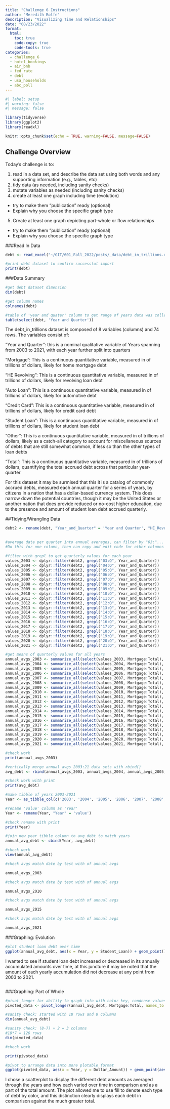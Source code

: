 ```yaml
---
title: "Challenge 6 Instructions"
author: "Meredith Rolfe"
description: "Visualizing Time and Relationships"
date: "08/23/2022"
format:
  html:
    toc: true
    code-copy: true
    code-tools: true
categories:
  - challenge_6
  - hotel_bookings
  - air_bnb
  - fed_rate
  - debt
  - usa_households
  - abc_poll
---
```


```r
#| label: setup
#| warning: false
#| message: false

library(tidyverse)
library(ggplot2)
library(readxl)

knitr::opts_chunk$set(echo = TRUE, warning=FALSE, message=FALSE)
```

## Challenge Overview

Today's challenge is to:

1)  read in a data set, and describe the data set using both words and any supporting information (e.g., tables, etc)
2)  tidy data (as needed, including sanity checks)
3)  mutate variables as needed (including sanity checks)
4)  create at least one graph including time (evolution)
   - try to make them "publication" ready (optional)
   - Explain why you choose the specific graph type
5)  Create at least one graph depicting part-whole or flow relationships
   - try to make them "publication" ready (optional)
   - Explain why you choose the specific graph type

  
###Read In Data

```r
debt <- read_excel("~/GIT/601_Fall_2022/posts/_data/debt_in_trillions.xlsx")

```

```r
#print debt dataset to confirm successful import
print(debt)
```

###Data Summary

```r
#get debt dataset dimension
dim(debt)
```

```r
#get column names
colnames(debt)
```

```r
#table of 'year and quater' column to get range of years data was collected
table(select(debt, 'Year and Quarter'))

```

The debt_in_trillions dataset is composed of 8 variables (columns) and 74 rows. The variables consist of:

"Year and Quarter": this is a nominal qualitative variable of Years spanning from 2003 to 2021, with each year further split into quarters

"Mortgage": This is a continuous quantitative variable, measured in of trillions of dollars, likely for home mortgage debt

"HE Revolving": This is a continuous quantitative variable, measured in of trillions of dollars, likely for revolving loan debt

"Auto Loan": This is a continuous quantitative variable, measured in of trillions of dollars, likely for automotive debt

"Credit Card": This is a continuous quantitative variable, measured in of trillions of dollars, likely for credit card debt

"Student Loan": This is a continuous quantitative variable, measured in of trillions of dollars, likely for student loan debt

"Other": This is a continuous quantitative variable, measured in of trillions of dollars, likely as a catch-all category to account for miscellaneous sources of debts that are still somewhat common, if less so than the other types of loan debts

"Total": This is a continuous quantitative variable, measured in of trillions of dollars, quantifying the total accrued debt across that particular year-quarter

For this dataset it may be surmised that this it is a catalog of commonly accrued debts, measured each annual quarter for a series of years, by citizens in a nation that has a dollar-based currency system. This does narrow down the potential countries, though it may be the United States or another nation that does provide reduced or no-cost higher education, due to the presence and amount of student loan debt accrued quarterly.

##Tidying/Wrangling Data

```r
debt2 <- rename(debt, "Year_and_Quarter" = 'Year and Quarter', "HE_Revolving" = 'HE Revolving', "Auto_Loan" = 'Auto Loan', "Credit_Card" = 'Credit Card', "Student_Loan" = 'Student Loan')
              
```

```r
#average data per quarter into annual averages, can filter by "03:"... to isolate quarterly values by year
#Do this for one column, then can copy and edit code for other columns
```

```r
#filter with grepl to get quarterly values for each year
values_2003 <- dplyr::filter(debt2, grepl("03:Q", Year_and_Quarter))
values_2004 <- dplyr::filter(debt2, grepl("04:Q", Year_and_Quarter))
values_2005 <- dplyr::filter(debt2, grepl("05:Q", Year_and_Quarter))
values_2006 <- dplyr::filter(debt2, grepl("06:Q", Year_and_Quarter))
values_2007 <- dplyr::filter(debt2, grepl("07:Q", Year_and_Quarter))
values_2008 <- dplyr::filter(debt2, grepl("08:Q", Year_and_Quarter))
values_2009 <- dplyr::filter(debt2, grepl("09:Q", Year_and_Quarter))
values_2010 <- dplyr::filter(debt2, grepl("10:Q", Year_and_Quarter))
values_2011 <- dplyr::filter(debt2, grepl("11:Q", Year_and_Quarter))
values_2012 <- dplyr::filter(debt2, grepl("12:Q", Year_and_Quarter))
values_2013 <- dplyr::filter(debt2, grepl("13:Q", Year_and_Quarter))
values_2014 <- dplyr::filter(debt2, grepl("14:Q", Year_and_Quarter))
values_2015 <- dplyr::filter(debt2, grepl("15:Q", Year_and_Quarter))
values_2016 <- dplyr::filter(debt2, grepl("16:Q", Year_and_Quarter))
values_2017 <- dplyr::filter(debt2, grepl("17:Q", Year_and_Quarter))
values_2018 <- dplyr::filter(debt2, grepl("18:Q", Year_and_Quarter))
values_2019 <- dplyr::filter(debt2, grepl("19:Q", Year_and_Quarter))
values_2020 <- dplyr::filter(debt2, grepl("20:Q", Year_and_Quarter))
values_2021 <- dplyr::filter(debt2, grepl("21:Q", Year_and_Quarter))
```

```r
#get means of quarterly values for all years
annual_avgs_2003 <- summarize_all(select(values_2003, Mortgage:Total), mean, na.rm = TRUE)
annual_avgs_2004 <- summarize_all(select(values_2004, Mortgage:Total), mean, na.rm = TRUE)
annual_avgs_2005 <- summarize_all(select(values_2005, Mortgage:Total), mean, na.rm = TRUE)
annual_avgs_2006 <- summarize_all(select(values_2006, Mortgage:Total), mean, na.rm = TRUE)
annual_avgs_2007 <- summarize_all(select(values_2007, Mortgage:Total), mean, na.rm = TRUE)
annual_avgs_2008 <- summarize_all(select(values_2008, Mortgage:Total), mean, na.rm = TRUE)
annual_avgs_2009 <- summarize_all(select(values_2009, Mortgage:Total), mean, na.rm = TRUE)
annual_avgs_2010 <- summarize_all(select(values_2010, Mortgage:Total), mean, na.rm = TRUE)
annual_avgs_2011 <- summarize_all(select(values_2011, Mortgage:Total), mean, na.rm = TRUE)
annual_avgs_2012 <- summarize_all(select(values_2012, Mortgage:Total), mean, na.rm = TRUE)
annual_avgs_2013 <- summarize_all(select(values_2013, Mortgage:Total), mean, na.rm = TRUE)
annual_avgs_2014 <- summarize_all(select(values_2014, Mortgage:Total), mean, na.rm = TRUE)
annual_avgs_2015 <- summarize_all(select(values_2015, Mortgage:Total), mean, na.rm = TRUE)
annual_avgs_2016 <- summarize_all(select(values_2016, Mortgage:Total), mean, na.rm = TRUE)
annual_avgs_2017 <- summarize_all(select(values_2017, Mortgage:Total), mean, na.rm = TRUE)
annual_avgs_2018 <- summarize_all(select(values_2018, Mortgage:Total), mean, na.rm = TRUE)
annual_avgs_2019 <- summarize_all(select(values_2019, Mortgage:Total), mean, na.rm = TRUE)
annual_avgs_2020 <- summarize_all(select(values_2020, Mortgage:Total), mean, na.rm = TRUE)
annual_avgs_2021 <- summarize_all(select(values_2021, Mortgage:Total), mean, na.rm = TRUE)
```

```r
#check work
print(annual_avgs_2003)
```

```r
#vertically merge annual_avgs_2003:21 data sets with rbind()
avg_debt <- rbind(annual_avgs_2003, annual_avgs_2004, annual_avgs_2005, annual_avgs_2006, annual_avgs_2007, annual_avgs_2009, annual_avgs_2010, annual_avgs_2011, annual_avgs_2012, annual_avgs_2013, annual_avgs_2014, annual_avgs_2015, annual_avgs_2016, annual_avgs_2017, annual_avgs_2018, annual_avgs_2019, annual_avgs_2020, annual_avgs_2021)

```

```r
#check work with print
print(avg_debt)

```

```r
#make tibble of years 2003-2021
Year <- as_tibble_col(c('2003', '2004', '2005', '2006', '2007', '2008', '2009', '2010', '2012', '2013', '2014', '2015', '2016', '2017', '2018', '2019', '2020', '2021'))

```

```r
#rename 'value' column as 'Year'
Year <- rename(Year, "Year" = 'value')

#check rename with print
print(Year)
```

```r
#join new year tibble column to avg_debt to match years
annual_avg_debt <- cbind(Year, avg_debt)

```

```r
#check work
view(annual_avg_debt)
```

```r
#check avgs match date by test with of annual avgs

annual_avgs_2003

```

```r
#check avgs match date by test with of annual avgs

annual_avgs_2010
```

```r
#check avgs match date by test with of annual avgs

annual_avgs_2015
```

```r
#check avgs match date by test with of annual avgs

annual_avgs_2021
```

###Graphing: Evolution

```r
#plot student loan debt over time
ggplot(annual_avg_debt, aes(x = Year, y = Student_Loan)) + geom_point()
```

I wanted to see if student loan debt increased or decreased in its annually accumulated amounts over time, at this juncture it may be noted that the amount of each yearly accumulation did not decrease at any point from 2003 to 2021.

```r

```

###Graphing: Part of Whole

```r
#pivot_longer for ability to graph info with color key, condense values in Mortgage:Other columns to 1 of dollar values and 1 of names
pivoted_data <- pivot_longer(annual_avg_debt, Mortgage:Total, names_to = "Debt_Type", values_to = "Dollar_Amount")

#sanity check: started with 18 rows and 8 columns
dim(annual_avg_debt)

#sanity check: (8-7) + 2 = 3 columns
#18*7 = 126 rows
dim(pivoted_data)
```

```r
#check work

print(pivoted_data)
```

```r
#pivot to arrange data into more plotable format
ggplot(pivoted_data, aes(x = Year, y = Dollar_Amount)) + geom_point(aes(color = Debt_Type))
```

I chose a scatterplot to display the different debt amounts as averaged through the years and how each varied over time in comparison and as a part of the total amount. The plot allowed me to use fill to denote each type of debt by color, and this distinction clearly displays each debt in comparison against the much greater total.

